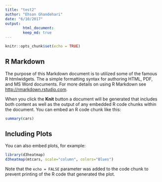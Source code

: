 ```yaml
---
title: "test2"
author: "Ehson Ghandehari"
date: "6/10/2017"
output: 
        html_document:
        keep_md: true
---
```


```r
knitr::opts_chunk$set(echo = TRUE)
```

## R Markdown

The purpose of this Markdown document is to utilized some of the famous R htmlwidgets.  The a simple formatting syntax for authoring HTML, PDF, and MS Word documents. For more details on using R Markdown see <http://rmarkdown.rstudio.com>.

When you click the **Knit** button a document will be generated that includes both content as well as the output of any embedded R code chunks within the document. You can embed an R code chunk like this:

```r
summary(cars)
```

## Including Plots

You can also embed plots, for example:

```r
library(d3heatmap)
d3heatmap(mtcars, scale="column", colors="Blues")

```

Note that the `echo = FALSE` parameter was added to the code chunk to prevent printing of the R code that generated the plot.

